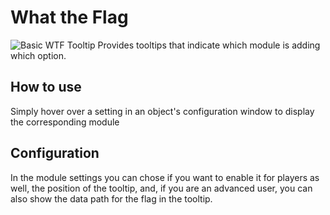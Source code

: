 # What the Flag

![Basic WTF Tooltip](../../public/images/WTF/Wtftooltip.png) Provides
tooltips that indicate which module is adding which option.

## How to use

Simply hover over a setting in an object's configuration window to
display the corresponding module

## Configuration

In the module settings you can chose if you want to enable it for
players as well, the position of the tooltip, and, if you are an
advanced user, you can also show the data path for the flag in the
tooltip.
